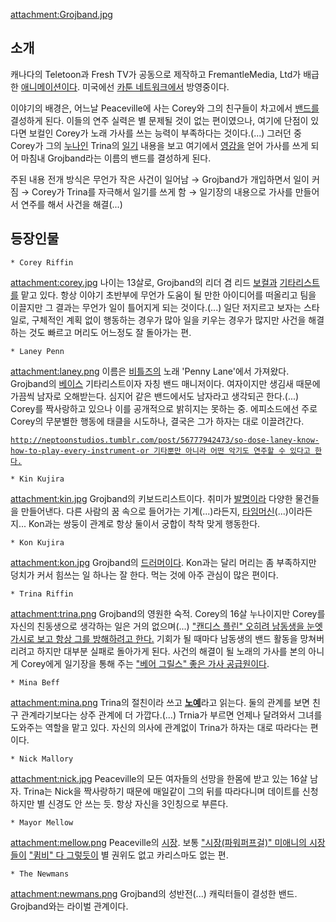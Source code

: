 attachment:Grojband.jpg

== 소개 ==
캐나다의 Teletoon과 Fresh TV가 공동으로 제작하고 FremantleMedia, Ltd가 배급한 [[애니메이션]]이다. 미국에선 [[카툰 네트워크]]에서 방영중이다.

이야기의 배경은, 어느날 Peaceville에 사는 Corey와 그의 친구들이 차고에서 [[밴드]]를 결성하게 된다. 이들의 연주 실력은 별 문제될 것이 없는 편이였으나, 여기에 단점이 있다면 보컬인 Corey가 노래 가사를 쓰는 능력이 부족하다는 것이다.(...) 그러던 중 Corey가 그의 [[누나]]인 Trina의 [[일기]] 내용을 보고 여기에서 [[영감]]을 얻어 가사를 쓰게 되어 마침내 Grojband라는 이름의 밴드를 결성하게 된다.

주된 내용 전개 방식은 무언가 작은 사건이 일어남 → Grojband가 개입하면서 일이 커짐 → Corey가 Trina를 자극해서 일기를 쓰게 함 → 일기장의 내용으로 가사를 만들어서 연주를 해서 사건을 해결(...)

== 등장인물 ==

 * Corey Riffin
attachment:corey.jpg
나이는 13살로, Grojband의 리더 겸 리드 [[보컬]]과 [[기타리스트]]를 맡고 있다. 항상 이야기 초반부에 무언가 도움이 될 만한 아이디어를 떠올리고 팀을 이끌지만 그 결과는 무언가 일이 틀어지게 되는 것이다.(...) 일단 저지르고 보자는 스타일로, 구체적인 계획 없이 행동하는 경우가 많아 일을 키우는 경우가 많지만 사건을 해결하는 것도 빠르고 머리도 어느정도 잘 돌아가는 편.

 * Laney Penn
attachment:laney.png
이름은 [[비틀즈]]의 노래 'Penny Lane'에서 가져왔다. Grojband의 [[베이스]] 기타리스트이자 자칭 밴드 매니저이다. 여자이지만 생김새 때문에 가끔씩 남자로 오해받는다. 심지어 같은 밴드에서도 남자라고 생각되곤 한다.(...) Corey를 짝사랑하고 있으나 이를 공개적으로 밝히지는 못하는 중. 에피소드에선 주로 Corey의 무분별한 행동에 태클을 시도하나, 결국은 그가 하자는 대로 이끌려간다.

 [[http://neptoonstudios.tumblr.com/post/56777942473/so-dose-laney-know-how-to-play-every-instrument-or 기타뿐만 아니라 어떤 악기도 연주할 수 있다고 한다.]]

 * Kin Kujira
attachment:kin.jpg
Grojband의 키보드리스트이다. 취미가 [[발명]]이라 다양한 물건들을 만들어낸다. 다른 사람의 꿈 속으로 들어가는 기계(...)라든지, [[타임머신]](...)이라든지... Kon과는 쌍둥이 관계로 항상 둘이서 궁합이 착착 맞게 행동한다.

 * Kon Kujira
attachment:kon.jpg
Grojband의 [[드러머]]이다. Kon과는 달리 머리는 좀 부족하지만 덩치가 커서 힘쓰는 일 하나는 잘 한다. 먹는 것에 아주 관심이 많은 편이다.

 * Trina Riffin
attachment:trina.png
Grojband의 영원한 숙적. Corey의 16살 누나이지만 Corey를 자신의 친동생으로 생각하는 일은 거의 없으며(...) [["캔디스 플린" 오히려 남동생을 눈엣가시로 보고 항상 그를 방해하려고 한다.]] 기회가 될 때마다 남동생의 밴드 활동을 망쳐버리려고 하지만 대부분 실패로 돌아가게 된다. 사건의 해결이 될 노래의 가사를 본의 아니게 Corey에게 일기장을 통해 주는 [["베어 그릴스" 좋은 가사 공급원]]이다.

 * Mina Beff
attachment:mina.png
Trina의 절친이라 쓰고 '''[[노예]]'''라고 읽는다. 둘의 관계를 보면 친구 관계라기보다는 상주 관계에 더 가깝다.(...) Trnia가 부르면 언제나 달려와서 그녀를 도와주는 역할을 맡고 있다. 자신의 의사에 관계없이 Trina가 하자는 대로 따라다는 편이다.

 * Nick Mallory
attachment:nick.jpg
Peaceville의 모든 여자들의 선망을 한몸에 받고 있는 16살 남자. Trina는 Nick을 짝사랑하기 때문에 매일같이 그의 뒤를 따라다니며 데이트를 신청하지만 별 신경도 안 쓰는 듯. 항상 자신을 3인칭으로 부른다.

 * Mayor Mellow
attachment:mellow.png
Peaceville의 [[시장]]. 보통 [["시장(파워퍼프걸)" 미애니의 시장]]들이 [["큄비" 다 그렇듯이]] 별 권위도 없고 카리스마도 없는 편.

 * The Newmans
attachment:newmans.png
Grojband의 성반전(...) 캐릭터들이 결성한 밴드. Grojband와는 라이벌 관계이다.
